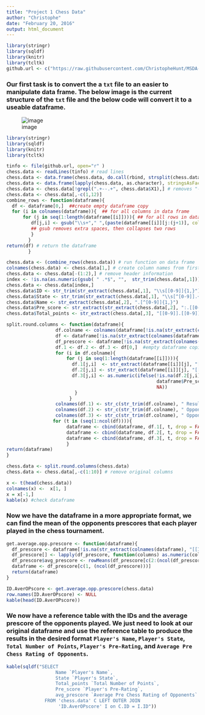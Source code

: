 ```yaml
---
title: "Project 1 Chess Data"
author: "Christophe"
date: "February 20, 2016"
output: html_document
---
```


```r
library(stringr)
library(sqldf)
library(knitr)
library(tcltk)
github.url <- c("https://raw.githubusercontent.com/ChristopheHunt/MSDA---Coursework/master/Data%20607/Homework/data/tournamentinfo.txt")
```

### Our first task is to convert the a `txt` file to an easier to manipulate data frame. The below image is the current structure of the `txt` file and the below code will convert it to a useable dataframe. 

![image](https://raw.githubusercontent.com/ChristopheHunt/MSDA---Coursework/master/Data%20607/Homework/Project/filetype.JPG) 


```r
library(stringr)
library(sqldf)
library(knitr)
library(tcltk)

tinfo <- file(github.url, open="r" )
chess.data <- readLines(tinfo) # read lines 
chess.data <- data.frame(chess.data, do.call(rbind, strsplit(chess.data, split = "|", fixed = TRUE)))
chess.data <- data.frame(lapply(chess.data, as.character), stringsAsFactors=FALSE)
chess.data <- chess.data[!grepl(".+--.+", chess.data$X1),] # removes "------" lines
chess.data <- chess.data[,-c(1,12)]
combine_rows <- function(dataframe){
  df <- dataframe[0,]  ##create empty dataframe copy
  for (i in colnames(dataframe)){  ## for all columns in data frame 
      for (j in seq(1:length(dataframe[[i]]))){ ## for all rows in dataframe
         df[j,i] <- gsub("\\s+"," ",(paste(dataframe[[i]][j:(j+1)], collapse = ""))) 
         ## gsub removes extra spaces, then collapses two rows 
         }
        } 
return(df) # return the dataframe
        }

chess.data <- (combine_rows(chess.data)) # run function on data frame
colnames(chess.data) <- chess.data[1,] # create column names from first row
chess.data <- chess.data[-(1:2),] # remove header information
index <- !is.na(as.numeric(gsub( " .*$", "",  str_trim(chess.data[,1])))) #gets the part of string, if a numeric value first it converts to True
chess.data <- chess.data[index,] 
chess.data$ID <- str_trim(str_extract(chess.data[,1], "\\s[[0-9]]{1,}"))
chess.data$State <- str_trim(str_extract(chess.data[,1], "\\s[^[0-9]].+"))
chess.data$Name <- str_extract(chess.data[,2], ".[^[0-9]]{1,}")
chess.data$Pre_score <- str_extract(str_extract(chess.data[,2], ":.[[0-9]]{1,}.[^[-]]"), "[[0-9]]{1,}")
chess.data$Total_points <- str_extract(chess.data[,3], "[[0-9]].[[0-9]]\\s")

split.round.columns <- function(dataframe){
                  df.colname <- colnames(dataframe[!is.na(str_extract(colnames(dataframe), "Round.+"))])
                  df <- dataframe[!is.na(str_extract(colnames(dataframe), "Round.+"))]
                  df_prescore <- dataframe[!is.na(str_extract(colnames(dataframe), "^[[ID]]|Pre_score"))]
                  df.1 <- df.2 <- df.3 <- df[0,]  #empty dataframe copies
                  for (i in df.colname){ 
                      for (j in seq(1:length(dataframe[[i]]))){
                        df.1[j,i]  <- str_extract(dataframe[[i]][j], "[[:alpha:]]")
                        df.2[j,i] <- str_extract(dataframe[[i]][j], "[[0-9]]{1,}")
                        df.3[j,i] <- as.numeric(ifelse(!is.na(df.2[j,i]), 
                                                       dataframe$Pre_score[dataframe$ID ==  df.2[j,i]], 
                                                       NA))
                         }
                       } 
                  colnames(df.1) <- str_c(str_trim(df.colname), " Results")
                  colnames(df.2) <- str_c(str_trim(df.colname), " Opponent")
                  colnames(df.3) <- str_c(str_trim(df.colname), " Opponent Prescore")
                 for (t in (seq(1:ncol(df)))){
                      dataframe <- cbind(dataframe, df.1[, t, drop = FALSE])
                      dataframe <- cbind(dataframe, df.2[, t, drop = FALSE])
                      dataframe <- cbind(dataframe, df.3[, t, drop = FALSE])
                      }
return(dataframe) 
}

chess.data <- split.round.columns(chess.data)
chess.data <- chess.data[,-c(1:10)] # remove original columns

x <- t(head(chess.data))
colnames(x) <-  x[1, ]
x = x[-1,]
kable(x) #check dataframe
```

### Now we have the dataframe in a more appropriate format, we can find the mean of the opponents prescores that each player played in the chess tournament. 

```r
get.average.opp.prescore <- function(dataframe){
  df_prescore <- dataframe[!is.na(str_extract(colnames(dataframe), "[[ID]]|Prescore"))]
  df_prescore[] <- lapply(df_prescore, function(columns) as.numeric(columns))
  df_prescore$avg_prescore <- rowMeans(df_prescore[c(2:(ncol(df_prescore)))], na.rm = TRUE)
  dataframe <- df_prescore[c(1, (ncol(df_prescore)))]
  return(dataframe)
}

ID.AverOPscore <- get.average.opp.prescore(chess.data)
row.names(ID.AverOPscore) <- NULL
kable(head(ID.AverOPscore))
```

### We now have a reference table  with the IDs and the average prescore of the opponents played. We just need to look at our original dataframe and use the reference table to produce the results in the desired format `Player's Name`, `Player's State`, `Total Number of Points`, `Player's Pre-Rating`, and `Average Pre Chess Rating of Opponents`. 

```r

kable(sqldf("SELECT 
                  Name `Player's Name`, 
                  State `Player's State`, 
                  Total_points `Total Number of Points`, 
                  Pre_score `Player's Pre-Rating`, 
                  avg_prescore `Average Pre Chess Rating of Opponents`
              FROM 'chess.data' C LEFT OUTER JOIN 
                   'ID.AverOPscore' I on C.ID = I.ID"))
```





